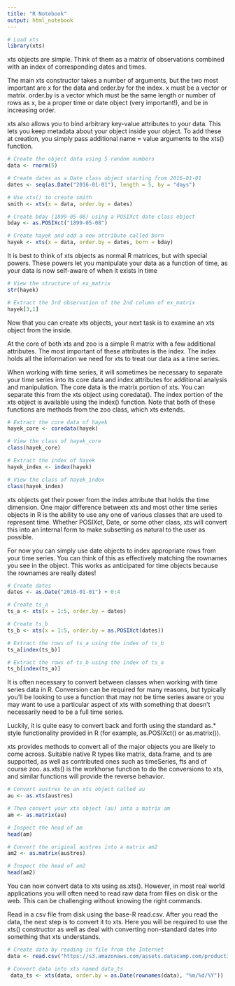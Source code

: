 ```yaml
---
title: "R Notebook"
output: html_notebook
---
```


```r
# Load xts
library(xts)
```


xts objects are simple. Think of them as a matrix of observations combined with an index of corresponding dates and times.

The main xts constructor takes a number of arguments, but the two most important are x for the data and order.by for the index. x must be a vector or matrix. order.by is a vector which must be the same length or number of rows as x, be a proper time or date object (very important!), and be in increasing order.

xts also allows you to bind arbitrary key-value attributes to your data. This lets you keep metadata about your object inside your object. To add these at creation, you simply pass additional name = value arguments to the xts() function.

```r
# Create the object data using 5 random numbers
data <- rnorm(5)

# Create dates as a Date class object starting from 2016-01-01
dates <- seq(as.Date("2016-01-01"), length = 5, by = "days")

# Use xts() to create smith
smith <- xts(x = data, order.by = dates)

# Create bday (1899-05-08) using a POSIXct date class object
bday <- as.POSIXct("1899-05-08")

# Create hayek and add a new attribute called born
hayek <- xts(x = data, order.by = dates, born = bday)
```

It is best to think of xts objects as normal R matrices, but with special powers. These powers let you manipulate your data as a function of time, as your data is now self-aware of when it exists in time

```r
# View the structure of ex_matrix
str(hayek)

# Extract the 3rd observation of the 2nd column of ex_matrix
hayek[3,1]

```

Now that you can create xts objects, your next task is to examine an xts object from the inside.

At the core of both xts and zoo is a simple R matrix with a few additional attributes. The most important of these attributes is the index. The index holds all the information we need for xts to treat our data as a time series.

When working with time series, it will sometimes be necessary to separate your time series into its core data and index attributes for additional analysis and manipulation. The core data is the matrix portion of xts. You can separate this from the xts object using coredata(). The index portion of the xts object is available using the index() function. Note that both of these functions are methods from the zoo class, which xts extends.

```r
# Extract the core data of hayek
hayek_core <- coredata(hayek)

# View the class of hayek_core
class(hayek_core)

# Extract the index of hayek
hayek_index <- index(hayek)

# View the class of hayek_index
class(hayek_index)
```


xts objects get their power from the index attribute that holds the time dimension. One major difference between xts and most other time series objects in R is the ability to use any one of various classes that are used to represent time. Whether POSIXct, Date, or some other class, xts will convert this into an internal form to make subsetting as natural to the user as possible.

For now you can simply use date objects to index appropriate rows from your time series. You can think of this as effectively matching the rownames you see in the object. This works as anticipated for time objects because the rownames are really dates!

```r
# Create dates
dates <- as.Date("2016-01-01") + 0:4

# Create ts_a
ts_a <- xts(x = 1:5, order.by = dates)

# Create ts_b
ts_b <- xts(x = 1:5, order.by = as.POSIXct(dates))

# Extract the rows of ts_a using the index of ts_b
ts_a[index(ts_b)]

# Extract the rows of ts_b using the index of ts_a
ts_b[index(ts_a)]

```

It is often necessary to convert between classes when working with time series data in R. Conversion can be required for many reasons, but typically you'll be looking to use a function that may not be time series aware or you may want to use a particular aspect of xts with something that doesn't necessarily need to be a full time series.

Luckily, it is quite easy to convert back and forth using the standard as.* style functionality provided in R (for example, as.POSIXct() or as.matrix()).

xts provides methods to convert all of the major objects you are likely to come across. Suitable native R types like matrix, data.frame, and ts are supported, as well as contributed ones such as timeSeries, fts and of course zoo. as.xts() is the workhorse function to do the conversions to xts, and similar functions will provide the reverse behavior.

```r
# Convert austres to an xts object called au
au <- as.xts(austres)

# Then convert your xts object (au) into a matrix am
am <- as.matrix(au)

# Inspect the head of am
head(am)

# Convert the original austres into a matrix am2
am2 <- as.matrix(austres)

# Inspect the head of am2
head(am2)

```

You can now convert data to xts using as.xts(). However, in most real world applications you will often need to read raw data from files on disk or the web. This can be challenging without knowing the right commands.

Read in a csv file from disk using the base-R read.csv. After you read the data, the next step is to convert it to xts. Here you will be required to use the xts() constructor as well as deal with converting non-standard dates into something that xts understands.

```r
# Create data by reading in file from the Internet
data <- read.csv("https://s3.amazonaws.com/assets.datacamp.com/production/course_1127/datasets/tmp_file.csv")

# Convert data into xts named data_ts
 data_ts <- xts(data, order.by = as.Date(rownames(data), "%m/%d/%Y"))

```






















